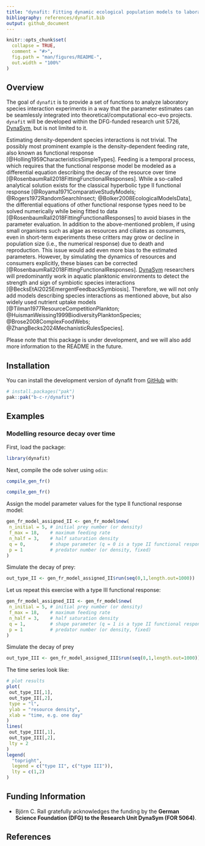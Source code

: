 ```yaml
---
title: "dynafit: Fitting dynamic ecological population models to laboratory data"
bibliography: references/dynafit.bib
output: github_document
---
```


<!-- README.md is generated from README.Rmd. Please edit that file -->

```r
knitr::opts_chunk$set(
  collapse = TRUE,
  comment = "#>",
  fig.path = "man/figures/README-",
  out.width = "100%"
)
```

## Overview

<!-- badges: start -->
<!-- badges: end -->

The goal of `dynafit` is to provide a set of functions to analyze laboratory species interaction experiments in a way that the parameter estimates can be seamlessly integrated into theoretical/computational eco-evo projects. `dynafit` will be developed within the DFG-funded research unit 5726, [DynaSym](https://www.dynasym.uni-konstanz.de/), but is not limited to it.

Estimating density-dependent species interactions is not trivial. The possibly most prominent example is the density-dependent feeding rate, also known as functional response [@Holling1959CharacteristicsSimpleTypes]. Feeding is a temporal process, which requires that the functional response model be modeled as a differential equation describing the decay of the resource over time [@RosenbaumRall2018FittingFunctionalResponses]. While a so-called analytical solution exists for the classical hyperbolic type II functional response [@Royama1971ComparativeStudyModels; @Rogers1972RandomSearchInsect; @Bolker2008EcologicalModelsData], the differential equations of other functional response types need to be solved numerically while being fitted to data [@RosenbaumRall2018FittingFunctionalResponses] to avoid biases in the parameter evaluation.
In addition to the above-mentioned problem, if using small organisms such as algae as resources and ciliates as consumers, even in short-term experiments these critters may grow or decline in population size (i.e., the numerical response) due to death and reproduction. This issue would add even more bias to the estimated parameters. However, by simulating the dynamics of resources and consumers explicitly, these biases can be corrected [@RosenbaumRall2018FittingFunctionalResponses].
[DynaSym](https://www.dynasym.uni-konstanz.de/) researchers will predominantly work in aquatic planktonic environments to detect the strength and sign of symbiotic species interactions [@BecksEtAl2025EmergentFeedbackSymbiosis]. Therefore, we will not only add models describing species interactions as mentioned above, but also widely used nutrient uptake models [@Tilman1977ResourceCompetitionPlankton; @HuismanWeissing1999BiodiversityPlanktonSpecies; @Brose2008ComplexFoodWebs; @ZhangBecks2024MechanisticRulesSpecies].

Please note that this package is under development, and we will also add more information to the README in the future.

## Installation

You can install the development version of dynafit from [GitHub](https://github.com/) with:

``` r
# install.packages("pak")
pak::pak("b-c-r/dynafit")
```

## Examples

### Modelling resource decay over time

First, load the package:

```r
library(dynafit)
```

Next, compile the ode solver using `odin`:

```r
compile_gen_fr()
```

```r
compile_gen_fr()
```

Assign the model parameter values for the type II functional response model:

```r
gen_fr_model_assigned_II <- gen_fr_model$new(
 n_initial = 5, # initial prey number (or density)
 f_max = 18,    # maximum feeding rate
 n_half = 3,    # half saturation density
 q = 0,         # shape parameter (q = 0 is a type II functional response)
 p = 1          # predator number (or density, fixed)
)
```

Simulate the decay of prey:

```r
out_type_II <- gen_fr_model_assigned_II$run(seq(0,1,length.out=1000))
```

Let us repeat this exercise with a type III functional response:

```r
gen_fr_model_assigned_III <- gen_fr_model$new(
 n_initial = 5, # initial prey number (or density)
 f_max = 18,    # maximum feeding rate
 n_half = 3,    # half saturation density
 q = 1,         # shape parameter (q = 1 is a type II functional response)
 p = 1          # predator number (or density, fixed)
)
```

Simulate the decay of prey 

```r
out_type_III <- gen_fr_model_assigned_III$run(seq(0,1,length.out=1000))
```

The time series look like:

```r
# plot results
plot(
 out_type_II[,1],
 out_type_II[,2],
 type = "l",
 ylab = "resource density",
 xlab = "time, e.g. one day"
)
lines(
 out_type_III[,1],
 out_type_III[,2],
 lty = 2
)
legend(
  "topright",
  legend = c("type II", c("type III")),
  lty = c(1,2)
)
```


## Funding Information

-   Björn C. Rall gratefully acknowledges the funding by the **German Science Foundation (DFG) to the Research Unit DynaSym (FOR 5064)**.

## References

